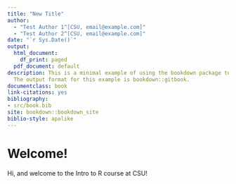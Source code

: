 ```yaml
--- 
title: "New Title"
author: 
  - "Test Author 1^[CSU, email@example.com]"
  - "Test Author 2^[CSU, email@example.com]"
date: "`r Sys.Date()`"
output:
  html_document:
    df_print: paged
  pdf_document: default
description: This is a minimal example of using the bookdown package to write a book.
  The output format for this example is bookdown::gitbook.
documentclass: book
link-citations: yes
bibliography:
- src/book.bib
site: bookdown::bookdown_site
biblio-style: apalike
---
```



# Welcome!

Hi, and welcome to the Intro to R course at CSU!

